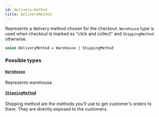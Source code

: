 ```yaml
---
id: delivery-method
title: DeliveryMethod
---
```


Represents a delivery method chosen for the checkout. `Warehouse` type is used when checkout is marked as "click and collect" and `ShippingMethod` otherwise.

```graphql
union DeliveryMethod = Warehouse | ShippingMethod
```

### Possible types

#### [`Warehouse`](../../../developer/api-reference/objects/warehouse)

Represents warehouse.

#### [`ShippingMethod`](../../../developer/api-reference/objects/shipping-method)

Shipping method are the methods you'll use to get customer's orders to them. They are directly exposed to the customers.
